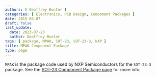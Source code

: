 ```yaml
---
authors: [ Geoffrey Hunter ]
categories: [ Electronics, PCB Design, Component Packages ]
date: 2015-04-07
draft: false
last_update:
  date: 2023-07-23
  author: Geoffrey Hunter
tags: [ package, MPAK, SOT-23, SOT-23-3, NXP ]
title: MPAK Component Package
type: page
---
```



`MPAK` is the package code used by NXP Semiconductors for the `SOT-23-3` package. See the [SOT-23 Component Package page](/pcb-design/component-packages/sot-23-component-package/) for more info.
